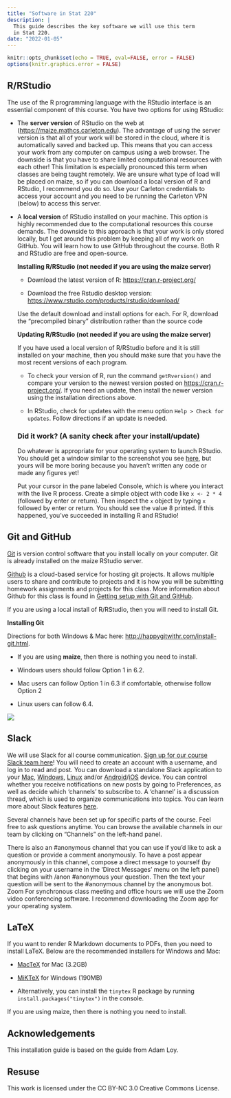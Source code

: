 ```yaml
---
title: "Software in Stat 220"
description: |
  This guide describes the key software we will use this term
  in Stat 220.
date: "2022-01-05"
---
```


```r
knitr::opts_chunk$set(echo = TRUE, eval=FALSE, error = FALSE)
options(knitr.graphics.error = FALSE)
```

## R/RStudio

The use of the R programming language with the RStudio interface is an
essential component of this course. You have two options for using
RStudio:

-   The **server version** of RStudio on the web at
    (<https://maize.mathcs.carleton.edu>). The advantage of using the
    server version is that all of your work will be stored in the cloud,
    where it is automatically saved and backed up. This means that you
    can access your work from any computer on campus using a web
    browser. The downside is that you have to share limited
    computational resources with each other! This limitation is
    especially pronounced this term when classes are being taught
    remotely. We are unsure what type of load will be placed on maize,
    so if you can download a local version of R and RStudio, I recommend
    you do so. Use your Carleton credentials to access your account and
    you need to be running the Carleton VPN (below) to access this
    server.

-   A **local version** of RStudio installed on your machine. This
    option is highly recommended due to the computational resources this
    course demands. The downside to this approach is that your work is
    only stored locally, but I get around this problem by keeping all of
    my work on GitHub. You will learn how to use GitHub throughout the
    course. Both R and RStudio are free and open-source.

    **Installing R/RStudio (not needed if you are using the maize
    server)**

    -   Download the latest version of R: <https://cran.r-project.org/>

    -   Download the free Rstudio desktop version:
        <https://www.rstudio.com/products/rstudio/download/>

    Use the default download and install options for each. For R,
    download the "precompiled binary" distribution rather than the
    source code

    **Updating R/RStudio (not needed if you are using the maize
    server)**

    If you have used a local version of R/RStudio before and it is still
    installed on your machine, then you should make sure that you have
    the most recent versions of each program.

    -   To check your version of R, run the command `getRversion()` and
        compare your version to the newest version posted on
        <https://cran.r-project.org/>. If you need an update, then
        install the newer version using the installation directions
        above.

    -   In RStudio, check for updates with the menu option
        `Help > Check for updates`. Follow directions if an update is
        needed.

    ### Did it work? (A sanity check after your install/update)

    Do whatever is appropriate for your operating system to launch
    RStudio. You should get a window similar to the screenshot you see
    [here](https://www.rstudio.com/wp-content/uploads/2014/04/rstudio-workbench.png),
    but yours will be more boring because you haven't written any code
    or made any figures yet!

    Put your cursor in the pane labeled Console, which is where you
    interact with the live R process. Create a simple object with code
    like `x <- 2 * 4` (followed by enter or return). Then inspect the
    `x` object by typing `x` followed by enter or return. You should see
    the value 8 printed. If this happened, you've succeeded in
    installing R and RStudio!


## Git and GitHub

[Git](https://happygitwithr.com/big-picture.html#why-git) is version
control software that you install locally on your computer. Git is
already installed on the maize RStudio server.

[Github](https://happygitwithr.com/big-picture.html#why-github) is a
cloud-based service for hosting git projects. It allows multiple users
to share and contribute to projects and it is how you will be submitting
homework assignments and projects for this class. More information about
Github for this class is found in [Getting setup with Git and
GitHub](git_stat220.md).

If you are using a local install of R/RStudio, then you will need to
install Git.

**Installing Git**

Directions for both Windows & Mac here:
<http://happygitwithr.com/install-git.html>.

-   If you are using **maize**, then there is nothing you need to
    install.

-   Windows users should follow Option 1 in 6.2.

-   Mac users can follow Option 1 in 6.3 if comfortable, otherwise
    follow Option 2

-   Linux users can follow 6.4.

![](/img/maize_gittab.png)

## Slack

We will use Slack for all course communication. [Sign up for our course
Slack team
here](https://join.slack.com/t/stat220datasc-wmz5924/shared_invite/zt-110xuf0zq-0Ap9EaQAp46YiilE4Jvc~A)!
You will need to create an account with a username, and log in to read
and post. You can download a
standalone Slack application to your
[Mac](https://slack.com/downloads/osx),
[Windows](https://slack.com/downloads/windows),
[Linux](https://slack.com/downloads/linux) and/or
[Android](https://slack.com/downloads/android)/[iOS](https://slack.com/downloads/ios)
device. You can control whether you receive notifications on new posts
by going to Preferences, as well as decide which 'channels' to subscribe
to. A 'channel' is a discussion thread, which is used to organize
communications into topics. You can learn more about Slack features
[here](https://slack.com/help/articles/218080037-Getting-started-for-new-Slack-users).

Several channels have been set up for specific parts of the course. Feel
free to ask questions anytime. You can browse the available channels in
our team by clicking on "Channels" on the left-hand panel.

There is also an \#anonymous channel that you can use if you'd like to
ask a question or provide a comment anonymously. To have a post appear
anonymously in this channel, compose a direct message to yourself (by
clicking on your username in the 'Direct Messages' menu on the left
panel) that begins with /anon \#anonymous your question. Then the text
your question will be sent to the \#anonymous channel by the anonymous
bot. Zoom For synchronous class meeting and office hours we will use the
Zoom video conferencing software. I recommend downloading the Zoom app
for your operating system.


## LaTeX

If you want to render R Markdown documents to PDFs, then you need to
install LaTeX. Below are the recommended installers for Windows and Mac:

-   [MacTeX](https://www.tug.org/mactex/) for Mac (3.2GB)

-   [MiKTeX](https://miktex.org/download) for Windows (190MB)

-   Alternatively, you can install the `tinytex` R package by running
    `install.packages("tinytex")` in the console.

If you are using maize, then there is nothing you need to install.

## Acknowledgements {.appendix}

This installation guide is based on the guide from Adam Loy.

## Resuse {.appendix}

This work is licensed under the CC BY-NC 3.0 Creative Commons License.

